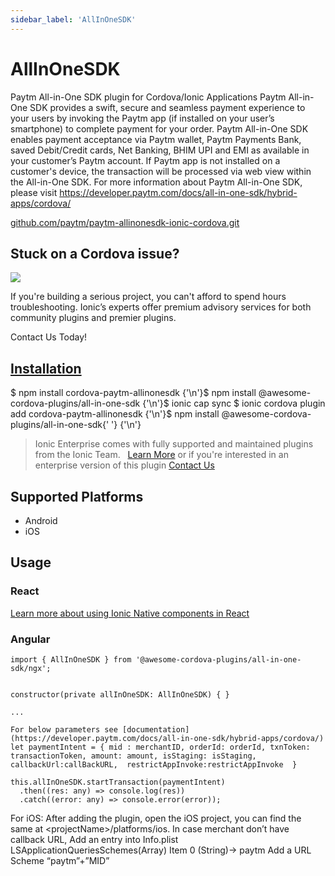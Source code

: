 ```yaml
---
sidebar_label: 'AllInOneSDK'
---
```



# AllInOneSDK

Paytm All-in-One SDK plugin for Cordova/Ionic Applications
Paytm All-in-One SDK provides a swift, secure and seamless payment experience to your users by invoking the Paytm app (if installed on your user’s smartphone) to complete payment for your order.
Paytm All-in-One SDK enables payment acceptance via Paytm wallet, Paytm Payments Bank, saved Debit/Credit cards, Net Banking, BHIM UPI and EMI as available in your customer’s Paytm account. If Paytm app is not installed on a customer's device, the transaction will be processed via web view within the All-in-One SDK.
For more information about Paytm All-in-One SDK, please visit https://developer.paytm.com/docs/all-in-one-sdk/hybrid-apps/cordova/

<p>
  <a href="https://github.com/paytm/paytm-allinonesdk-ionic-cordova.git" target="_blank" rel="noopener" className="git-link">github.com/paytm/paytm-allinonesdk-ionic-cordova.git</a>
</p>

<h2>Stuck on a Cordova issue?</h2>
<DocsCard
  className="cordova-ee-card"
  header="Don't waste precious time on plugin issues."
  href="https://ionicframework.com/sales?product_of_interest=Ionic%20Native"
>
  <div>
    <img src="/docs/icons/native-cordova-bot.png" className="cordova-ee-img" />
    <p>If you're building a serious project, you can't afford to spend hours troubleshooting. Ionic’s experts offer premium advisory services for both community plugins and premier plugins.</p>
    <DocsButton className="native-ee-detail">Contact Us Today!</DocsButton>
  </div>
</DocsCard>

<h2 id="installation">
  <a href="#installation">Installation</a>
</h2>
<Tabs
  groupId="runtime"
  defaultValue="Capacitor"
  values={[
    { value: 'Capacitor', label: 'Capacitor' },
    { value: 'Cordova', label: 'Cordova' },
    { value: 'Enterprise', label: 'Enterprise' },
  ]}
>
  <TabItem value="Capacitor">
    <CodeBlock className="language-shell">
      $ npm install cordova-paytm-allinonesdk {'\n'}$ npm install @awesome-cordova-plugins/all-in-one-sdk {'\n'}$ ionic
      cap sync
    </CodeBlock>
  </TabItem>
  <TabItem value="Cordova">
    <CodeBlock className="language-shell">
      $ ionic cordova plugin add cordova-paytm-allinonesdk {'\n'}$ npm install @awesome-cordova-plugins/all-in-one-sdk{' '}
      {'\n'}
    </CodeBlock>
  </TabItem>
  <TabItem value="Enterprise">
    <blockquote>
      Ionic Enterprise comes with fully supported and maintained plugins from the Ionic Team. &nbsp;
      <a className="btn" href="https://ionic.io/docs/premier-plugins">Learn More</a> or if you're interested in an enterprise version of this plugin <a className="btn" href="https://ionicframework.com/sales?product_of_interest=Ionic%20Enterprise%20Engine">Contact Us</a>
    </blockquote>
  </TabItem>
</Tabs>

## Supported Platforms

- Android
- iOS

## Usage

### React

[Learn more about using Ionic Native components in React](../native-community.mdx#react)

### Angular

```tsx
import { AllInOneSDK } from '@awesome-cordova-plugins/all-in-one-sdk/ngx';


constructor(private allInOneSDK: AllInOneSDK) { }

...

For below parameters see [documentation](https://developer.paytm.com/docs/all-in-one-sdk/hybrid-apps/cordova/)
let paymentIntent = { mid : merchantID, orderId: orderId, txnToken: transactionToken, amount: amount, isStaging: isStaging, callbackUrl:callBackURL,  restrictAppInvoke:restrictAppInvoke  }

this.allInOneSDK.startTransaction(paymentIntent)
  .then((res: any) => console.log(res))
  .catch((error: any) => console.error(error));

```

For iOS:
After adding the plugin, open the iOS project, you can find the same at &lt;projectName>/platforms/ios.
In case merchant don’t have callback URL, Add an entry into Info.plist LSApplicationQueriesSchemes(Array) Item 0 (String)-> paytm
Add a URL Scheme “paytm”+”MID”
